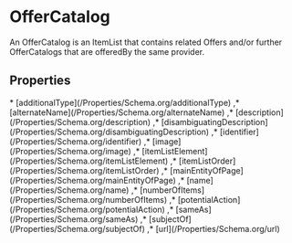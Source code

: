 # OfferCatalog

An OfferCatalog is an ItemList that contains related Offers and/or further OfferCatalogs that are offeredBy the same provider.

## Properties

<Grid>
* [additionalType](/Properties/Schema.org/additionalType)
,* [alternateName](/Properties/Schema.org/alternateName)
,* [description](/Properties/Schema.org/description)
,* [disambiguatingDescription](/Properties/Schema.org/disambiguatingDescription)
,* [identifier](/Properties/Schema.org/identifier)
,* [image](/Properties/Schema.org/image)
,* [itemListElement](/Properties/Schema.org/itemListElement)
,* [itemListOrder](/Properties/Schema.org/itemListOrder)
,* [mainEntityOfPage](/Properties/Schema.org/mainEntityOfPage)
,* [name](/Properties/Schema.org/name)
,* [numberOfItems](/Properties/Schema.org/numberOfItems)
,* [potentialAction](/Properties/Schema.org/potentialAction)
,* [sameAs](/Properties/Schema.org/sameAs)
,* [subjectOf](/Properties/Schema.org/subjectOf)
,* [url](/Properties/Schema.org/url)

</Grid>


